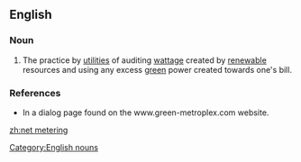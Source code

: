 ==English==
{{wikipedia}}
===Noun===
{{en-noun|-}}

# The practice by [[utilities]] of auditing [[watt]]age created by [[renewable]] resources and using any excess [[green]] power created towards one's bill.

===References===
*In a dialog page found on the www.green-metroplex.com website.
[[Category:English nouns]]

[[zh:net metering]]